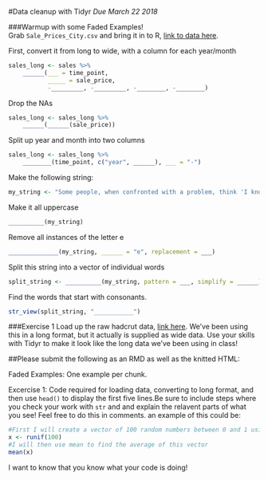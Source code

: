 #Data cleanup with Tidyr
*Due March 22 2018*

###Warmup with some Faded Examples!  
Grab `Sale_Prices_City.csv` and bring it in to R, [link to data here](../Data/Sale_Prices_City.csv).

First, convert it from long to wide, with a column for each year/month
```r
sales_long <- sales %>%
    ______(___ = time_point, 
           _____ = sale_price, 
           -_________, -_________, -________, -________)
```


Drop the NAs
```r
sales_long <- sales_long %>%
    ______(______(sale_price))
```

Split up year and month into two columns
```r
sales_long <- sales_long %>%
    ________(time_point, c("year", ______), ___ = "-")
```

Make the following string:
```r
my_string <- "Some people, when confronted with a problem, think 'I know, I'll use regular expressions.' Now they have two problems."
```
Make it all uppercase
```r
__________(my_string)
```
Remove all instances of the letter e
```r
______________(my_string, ______ = "e", replacement = ___)
```
Split this string into a vector of individual words
```r
split_string <- __________(my_string, pattern = ___, simplify = ______)
```


Find the words that start with consonants.
```r
str_view(split_string, "___________")

```

###Exercise 1
Load up the raw hadcrut data, [link here](../Data/hadcrut_temp_anomoly_wide_1850_2015.csv). We've been using this in a long format, but it actually is supplied as wide data. Use your skills with Tidyr to make it look like the long data we've been using in class!

##Please submit the following as an RMD as well as the knitted HTML:

Faded Examples: One example per chunk.

Excercise 1: Code required for loading data, converting to long format, and then use `head()` to display the first five lines.Be sure to include steps where you check your work with `str` and and explain the relavent parts of what you see! Feel free to do this in comments. an example of this could be:

```r
#First I will create a vector of 100 random numbers between 0 and 1 using runif
x <- runif(100)
#I will then use mean to find the average of this vector
mean(x)
```

I want to know that you know what your code is doing!
